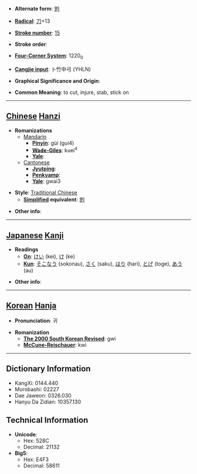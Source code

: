 * '''Alternate form''': [[刿]]

* '''[[Wiktionary:Chinese radical index| Radical]]''': [[Wiktionary:Chinese radical index 刀|刀]]+13

* '''[[Wiktionary:Chinese total strokes index|Stroke number]]''': [[Wiktionary:Chinese total strokes index 15|15]]

* '''Stroke order''': 

* '''[[Wiktionary:Chinese four corner index|Four-Corner System]]''': 1220<sub>0</sub>

* '''[[Wiktionary:Chinese Cangjie index|Cangjie input]]''': 卜竹中弓 (YHLN)

* '''Graphical Significance and Origin''': 

* '''Common Meaning''': to cut, injure, stab, stick on

----

== [[Chinese]] [[Hanzi]] ==

* '''Romanizations'''
** [[Mandarin]]
*** '''[[Pinyin]]''': gùi (gui4)
*** '''[[Wade-Giles]]''': kuei<sup>4</sup>
*** '''[[Yale]]''': 
**[[Cantonese]]
***'''[[Jyutping]]''':
***'''[[Penkyamp]]''': 
***'''[[Yale]]''': gwai3

* '''Style''': [[Traditional Chinese]] 
** '''[[Simplified Chinese|Simplified]] equivalent''': [[刿]]

* '''Other info''': 

----

== [[Japanese]] [[Kanji]] ==

* '''Readings'''
** '''[[On]]''': [[けい]] (kei), [[け]] (ke)
** '''[[Kun]]''': [[そこなう]] (sokonau), [[さく]] (saku), [[はり]] (hari), [[とげ]] (toge), [[あう]] (au)

* '''Other info''':  

----

== [[Korean]] [[Hanja]] ==

* '''Pronunciation''': 귀

* '''Romanization'''
** '''[[The 2000 South Korean Revised Romanization|The 2000 South Korean Revised]]''': gwi
** '''[[McCune-Reischauer]]''': kwi

----

== Dictionary Information ==

* KangXi: 0144.440
* Morobashi: 02227
* Dae Jaweon: 0326.030
* Hanyu Da Zidian: 10357.130

== Technical Information ==

* '''Unicode''':
** Hex: 528C
** Decimal: 21132
* '''Big5''':
** Hex: E4F3
** Decimal: 58611